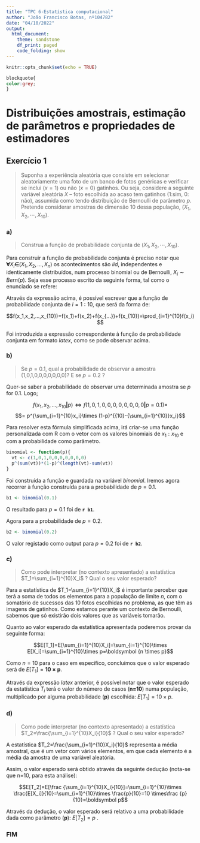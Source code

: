 ---
title: "TPC 6-Estatística computacional"
author: "João Francisco Botas, nº104782"
date: "04/10/2022"
output:
  html_document:
    theme: sandstone
    df_print: paged
    code_folding: show
---

```{r setup, include=FALSE}
knitr::opts_chunk$set(echo = TRUE)
```

```{css, echo=FALSE}
blockquote{
color:grey;
}
```

# Distribuições amostrais, estimação de parâmetros e propriedades de estimadores

## Exercício 1

> Suponha a experiência aleatória que consiste em selecionar aleatoriamente uma foto de um banco de fotos genéricas e verificar se inclui ($x=1$) ou não ($x=0$) gatinhos. Ou seja, considere a seguinte variável aleatória $X$ – foto escolhida ao acaso tem gatinhos (1:sim, 0: não), assumida como tendo distribuição de Bernoulli de parâmetro $p$.
Pretende considerar amostras de dimensão 10 dessa população, ($X_1,X_2,⋯,X_{10}$). 

### a)

> Construa a função de probabilidade conjunta de ($X_1,X_2,⋯,X_{10}$).

Para construir a função de probabilidade conjunta é preciso notar que $\boldsymbol{\forall} X_i \boldsymbol{\in} (X_1,X_2,...,X_n)$ os acontecimentos são *iid*, independentes e identicamente distribuídos, num processo binomial ou de Bernoulli, $X_i \sim Bern(p)$.
Seja esse processo escrito da seguinte forma, tal como o enunciado se refere:


\begin{equation} f(x;p,q)=  \left \{
                \begin{array}{ll}
                  p &, x=1 \\
                  q=1-p &, x=0 \\
                  
\end{array} 
\right.
\end{equation}


Através da expressão acima, é possível escrever que a função de probabilidade conjunta de $i=1:10$, que será da forma de:

  $$f(x_1,x_2,...,x_{10})=f(x_1)+f(x_2)+f(x_{...})+f(x_{10})=\prod_{i=1}^{10}f(x_i)$$
  
Foi introduzida a expressão correspondente à função de probabilidade conjunta em formato *latex*, como se pode observar acima.


### b)

> Se $p=0.1$, qual a probabilidade de observar a amostra (1,0,1,0,0,0,0,0,0,0)? E se $p=0.2$ ?

Quer-se saber a probabilidade de observar uma determinada amostra se $p$ for $0.1$. Logo;

  $$f(x_1,x_2,...,x_{10}\boldsymbol{\vert}p)\Longleftrightarrow f(1,0,1,0,0,0,0,0,0,0,0 \boldsymbol{\vert}p=0.1) = $$
  $$= p^{\sum_{i=1}^{10}x_i}\times (1-p)^{{10}-{\sum_{i=1}^{10}}x_i}$$
  
Para resolver esta fórmula simplificada acima, irá criar-se uma função personalizada com R com o vetor com os valores binomiais de $x_1:x_{10}$ e com a probabilidade como parâmetro.

```{r}
binomial <- function(p){
  vt <- c(1,0,1,0,0,0,0,0,0,0)
  p^(sum(vt))*(1-p)^(length(vt)-sum(vt))
}
```

Foi construída a função e guardada na variável *binomial*.
Iremos agora recorrer à função construída para a probabilidade de $p=0.1$.

```{r}
b1 <- binomial(0.1)
```

O resultado para $p=0.1$ foi de **`r b1`**.


Agora para a probabilidade de $p=0.2$.

```{r}
b2 <- binomial(0.2)
```

O valor registado como output para $p=0.2$ foi de **`r b2`**.

### c)

> Como pode interpretar (no contexto apresentado) a estatística $T_1=\sum_{i=1}^{10}X_i$ ? Qual o seu valor esperado?

Para a estatística de $T_1=\sum_{i=1}^{10}X_i$ é importante perceber que terá a soma de todos os elementos para a população de limite $n$, com o somatório de sucessos das 10 fotos escolhidas no problema, as que têm as imagens de gatinhos. Como estamos perante um contexto de Bernoulli, sabemos que só existirão dois valores que as variáveis tomarão.


Quanto ao valor esperado da estatística apresentada poderemos provar da seguinte forma:
  
  $$E[T_1]=E[\sum_{i=1}^{10}X_i]=\sum_{i=1}^{10}\times E[X_i]=\sum_{i=1}^{10}\times p=\boldsymbol {n \times p}$$


Como $n=10$ para o caso em específico, concluímos que o valor esperado será de $E[T_1]=\boldsymbol {10 \times p}$.


Através da expressão *latex* anterior, é possível notar que o valor esperado da estatística $T_i$ terá o valor do número de casos (**n=10**) numa população, multiplicado por alguma probabilidade (**p**) escolhida: $E[T_1]=10\times p$.


### d)

> Como pode interpretar (no contexto apresentado) a estatística $T_2=\frac{\sum_{i=1}^{10}X_i}{10}$ ? Qual o seu valor esperado?

A estatística $T_2=\frac{\sum_{i=1}^{10}X_i}{10}$ representa a média amostral, que é um vetor com vários elementos, em que cada elemento é a média da amostra de uma variável aleatória.

Assim, o valor esperado será obtido através da seguinte dedução (nota-se que n=10, para esta análise):

  $$E[T_2]=E[\frac {\sum_{i=1}^{10}X_i}{10}]=\sum_{i=1}^{10}\times \frac{E[X_i]}{10}=\sum_{i=1}^{10}\times \frac{p}{10}=10 \times\frac {p}{10}=\boldsymbol p$$

Através da dedução, o valor esperado será relativo a uma probabilidade dada como parâmetro (**p**): $E[T_2]= p$ .


### FIM

